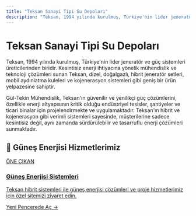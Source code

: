 ```yaml
---
title: "Teksan Sanayi Tipi Su Depoları"
description: "Teksan, 1994 yılında kurulmuş, Türkiye'nin lider jeneratör ve güç sistemleri üreticilerinden biridir. Kesintisiz enerji ihtiyacına yönelik mühendislik ve tek..."
---
```


# Teksan Sanayi Tipi Su Depoları

Teksan, 1994 yılında kurulmuş, Türkiye'nin lider jeneratör ve güç sistemleri üreticilerinden biridir. Kesintisiz enerji ihtiyacına yönelik mühendislik ve teknoloji çözümleri sunan Teksan, dizel, doğalgazlı, hibrit jeneratör setleri, mobil aydınlatma kuleleri ve kojenerasyon sistemleri gibi geniş bir ürün yelpazesine sahiptir.

Gül-Tekin Mühendislik, Teksan'ın güvenilir ve yenilikçi güç çözümlerini, özellikle enerji altyapısının kritik olduğu endüstriyel tesisler, şantiyeler ve ticari binalar için projelendirmekte ve uygulamaktadır. Teksan'ın hibrit ve kojenerasyon gibi verimli sistemleri sayesinde, müşterilerine sadece kesintisiz değil, aynı zamanda sürdürülebilir ve tasarruflu enerji çözümleri sunmaktadır.

## 🌟 Güneş Enerjisi Hizmetlerimiz

<a href="https://gunes-enerjisi.gul-tekinmuhendislik.com" target="_blank" rel="noopener noreferrer" class="link-card featured">
  <div class="link-card-content">
    <span class="badge">ÖNE ÇIKAN</span>
    <h3>Güneş Enerjisi Sistemleri</h3>
    <p>Teksan hibrit sistemleri ile güneş enerjisi çözümleri ve proje hizmetlerimiz için özel sitemizi ziyaret edin.</p>
    <span class="link-card-cta">Yeni Pencerede Aç →</span>
  </div>
</a>
